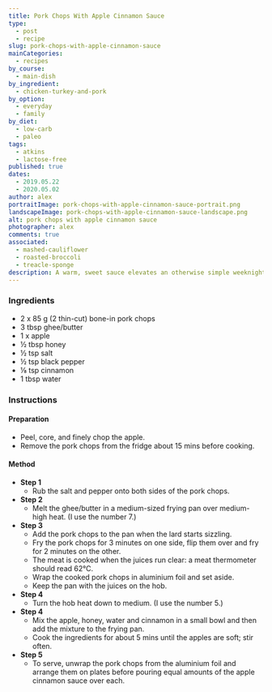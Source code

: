```yaml
---
title: Pork Chops With Apple Cinnamon Sauce
type:
  - post
  - recipe
slug: pork-chops-with-apple-cinnamon-sauce
mainCategories: 
  - recipes
by_course:
  - main-dish
by_ingredient:
  - chicken-turkey-and-pork
by_option:
  - everyday
  - family
by_diet:
  - low-carb
  - paleo
tags:
  - atkins
  - lactose-free
published: true 
dates: 
  - 2019.05.22
  - 2020.05.02
author: alex
portraitImage: pork-chops-with-apple-cinnamon-sauce-portrait.png
landscapeImage: pork-chops-with-apple-cinnamon-sauce-landscape.png
alt: pork chops with apple cinnamon sauce
photographer: alex
comments: true
associated: 
  - mashed-cauliflower
  - roasted-broccoli
  - treacle-sponge
description: A warm, sweet sauce elevates an otherwise simple weeknight pork chop.
---
```


<Ingredients>

### Ingredients

  - 2 x 85 g (2 thin-cut) bone-in pork chops 
  - 3 tbsp ghee/butter
  - 1 x apple
  - ½ tbsp honey
  - ½ tsp salt
  - ½ tsp black pepper
  - ⅛ tsp cinnamon
  - 1 tbsp water

</Ingredients>

<Instructions>

### Instructions

#### Preparation

  - Peel, core, and finely chop the apple.
  - Remove the pork chops from the fridge about 15 mins before cooking.

#### Method

  - **Step 1**
    - Rub the salt and pepper onto both sides of the pork chops.
  - **Step 2**
    - Melt the ghee/butter in a medium-sized frying pan over medium-high heat. (I use the number 7.)
  - **Step 3**
    - Add the pork chops to the pan when the lard starts sizzling.
    - Fry the pork chops for 3 minutes on one side, flip them over and fry for 2 minutes on the other. 
    - The meat is cooked when the juices run clear: a meat thermometer should read 62°C.
    - Wrap the cooked pork chops in aluminium foil and set aside.
    - Keep the pan with the juices on the hob.
  - **Step 4**
    - Turn the hob heat down to medium. (I use the number 5.)
  - **Step 4**
    - Mix the apple, honey, water and cinnamon in a small bowl and then add the mixture to the frying pan.
    - Cook the ingredients for about 5 mins until the apples are soft; stir often.
  - **Step 5**
    - To serve, unwrap the pork chops from the aluminium foil and arrange them on plates before pouring equal amounts of the apple cinnamon sauce over each.

</Instructions>